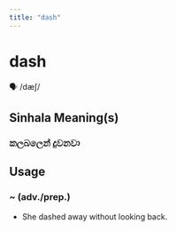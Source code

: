 ```yaml
---
title: "dash"
---
```


# dash

🗣️ /dæʃ/

## Sinhala Meaning(s)

### කලබලෙන් දුවනවා

## Usage

### ~ (adv./prep.)

- She dashed away without looking back.

